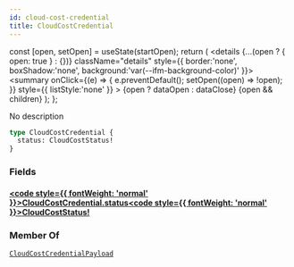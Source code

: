 ```yaml
---
id: cloud-cost-credential
title: CloudCostCredential
---
```









  const [open, setOpen] = useState(startOpen);
  return (
    <details {...(open ? { open: true } : {})} className="details" style={{ border:'none', boxShadow:'none', background:'var(--ifm-background-color)' }}>
      <summary
        onClick={(e) => {
          e.preventDefault();
          setOpen((open) => !open);
        }}
        style={{ listStyle:'none' }}
      >
      {open ? dataOpen : dataClose}
      </summary>
      {open && children}
    </details>
  );
};








No description


```graphql
type CloudCostCredential {
  status: CloudCostStatus!
}
```




### Fields

#### [<code style={{ fontWeight: 'normal' }}>CloudCostCredential.<b>status</b></code>](#)<Bullet />[<code style={{ fontWeight: 'normal' }}><b>CloudCostStatus!</b></code>](/swapi/types/enums/cloud-cost-status.mdx) <Badge class="badge badge--secondary badge--non_null" text="non-null"/> <Badge class="badge badge--secondary " text="enum"/> 







### Member Of

[`CloudCostCredentialPayload`](/swapi/types/objects/cloud-cost-credential-payload.mdx)  <Badge class="badge badge--secondary badge--relation" text="object"/>